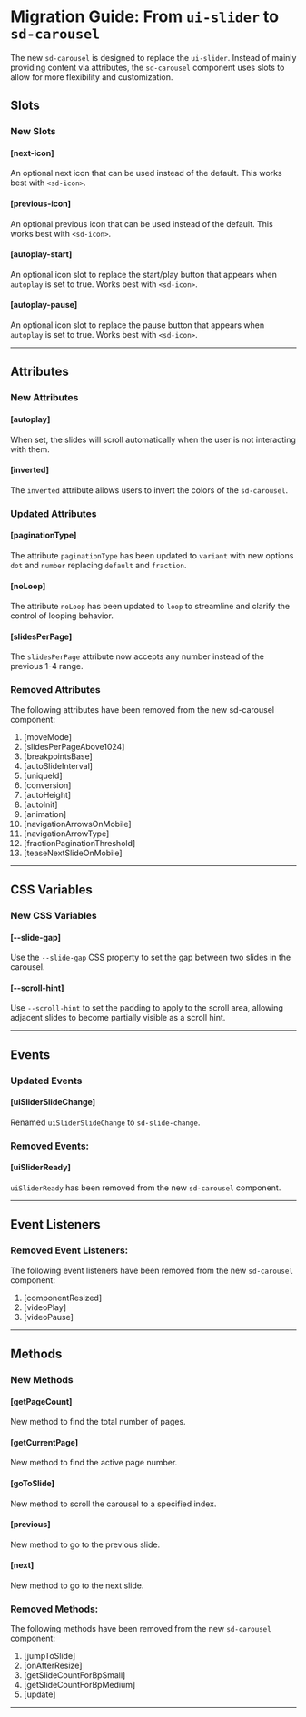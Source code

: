 
<Meta title="Docs/Migration/ui-slider" />

# Migration Guide: From `ui-slider` to `sd-carousel`

The new `sd-carousel` is designed to replace the `ui-slider`. Instead of mainly providing content via attributes, the `sd-carousel` component uses slots to allow for more flexibility and customization.

## Slots

### New Slots

#### [next-icon]

An optional next icon that can be used instead of the default. This works best with `<sd-icon>`.

#### [previous-icon]

An optional previous icon that can be used instead of the default. This works best with `<sd-icon>`.

#### [autoplay-start]

An optional icon slot to replace the start/play button that appears when `autoplay` is set to true. Works best with `<sd-icon>`.

#### [autoplay-pause]

An optional icon slot to replace the pause button that appears when `autoplay` is set to true. Works best with `<sd-icon>`.

<hr />

## Attributes

### New Attributes

#### [autoplay]

When set, the slides will scroll automatically when the user is not interacting with them.

#### [inverted]

The `inverted` attribute allows users to invert the colors of the `sd-carousel`.

### Updated Attributes

#### [paginationType]

The attribute `paginationType` has been updated to `variant` with new options `dot` and `number` replacing `default` and `fraction`.

#### [noLoop]

The attribute `noLoop` has been updated to `loop` to streamline and clarify the control of looping behavior.

#### [slidesPerPage]

The `slidesPerPage` attribute now accepts any number instead of the previous 1-4 range.

### Removed Attributes

The following attributes have been removed from the new sd-carousel component:

1. [moveMode]
2. [slidesPerPageAbove1024]
3. [breakpointsBase]
4. [autoSlideInterval]
5. [uniqueId]
6. [conversion]
7. [autoHeight]
8. [autoInit]
9. [animation]
10. [navigationArrowsOnMobile]
11. [navigationArrowType]
12. [fractionPaginationThreshold]
13. [teaseNextSlideOnMobile]

<hr />

## CSS Variables

### New CSS Variables

#### [--slide-gap]

Use the `--slide-gap` CSS property to set the gap between two slides in the carousel.

#### [--scroll-hint]

Use `--scroll-hint` to set the padding to apply to the scroll area, allowing adjacent slides to become partially visible as a scroll hint.

<hr />

## Events

### Updated Events

#### [uiSliderSlideChange]

Renamed `uiSliderSlideChange` to `sd-slide-change`.

### Removed Events:

#### [uiSliderReady]

`uiSliderReady` has been removed from the new `sd-carousel` component.

<hr />

## Event Listeners

### Removed Event Listeners:

The following event listeners have been removed from the new `sd-carousel` component:

1. [componentResized]
2. [videoPlay]
3. [videoPause]

<hr />

## Methods

### New Methods

#### [getPageCount]

New method to find the total number of pages.

#### [getCurrentPage]

New method to find the active page number.

#### [goToSlide]

New method to scroll the carousel to a specified index.

#### [previous]

New method to go to the previous slide.

#### [next]

New method to go to the next slide.

### Removed Methods:

The following methods have been removed from the new `sd-carousel` component:

1. [jumpToSlide]
2. [onAfterResize]
3. [getSlideCountForBpSmall]
4. [getSlideCountForBpMedium]
5. [update]

<hr />
